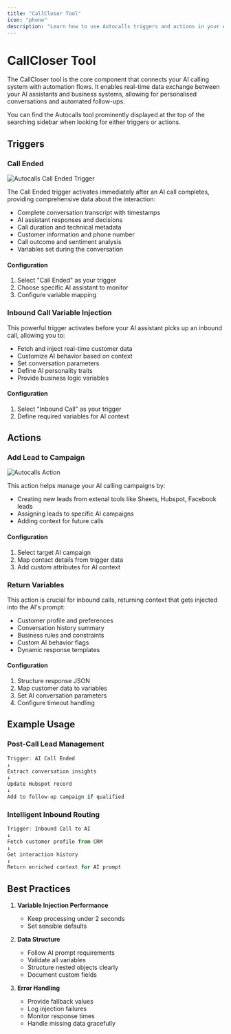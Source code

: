 ```yaml
---
title: "CallCloser Tool"
icon: "phone"
description: "Learn how to use Autocalls triggers and actions in your AI calling flows"
---
```


# CallCloser Tool

The CallCloser tool is the core component that connects your AI calling system with automation flows. It enables real-time data exchange between your AI assistants and business systems, allowing for personalised conversations and automated follow-ups.

<Note>
  You can find the Autocalls tool prominently displayed at the top of the
  searching sidebar when looking for either triggers or actions.
</Note>

## Triggers

### Call Ended

![Autocalls Call Ended Trigger](/resources/autocalls-trigger.jpg)

The Call Ended trigger activates immediately after an AI call completes, providing comprehensive data about the interaction:

- Complete conversation transcript with timestamps
- AI assistant responses and decisions
- Call duration and technical metadata
- Customer information and phone number
- Call outcome and sentiment analysis
- Variables set during the conversation

#### Configuration

1. Select "Call Ended" as your trigger
2. Choose specific AI assistant to monitor
3. Configure variable mapping

### Inbound Call Variable Injection

This powerful trigger activates before your AI assistant picks up an inbound call, allowing you to:

- Fetch and inject real-time customer data
- Customize AI behavior based on context
- Set conversation parameters
- Define AI personality traits
- Provide business logic variables

#### Configuration

1. Select "Inbound Call" as your trigger
2. Define required variables for AI context

## Actions

### Add Lead to Campaign

![Autocalls Action](/resources/autocalls-action.jpg)

This action helps manage your AI calling campaigns by:

- Creating new leads from extenal tools like Sheets, Hubspot, Facebook leads
- Assigning leads to specific AI campaigns
- Adding context for future calls

#### Configuration

1. Select target AI campaign
2. Map contact details from trigger data
3. Add custom attributes for AI context

### Return Variables

This action is crucial for inbound calls, returning context that gets injected into the AI's prompt:

- Customer profile and preferences
- Conversation history summary
- Business rules and constraints
- Custom AI behavior flags
- Dynamic response templates

#### Configuration

1. Structure response JSON
2. Map customer data to variables
3. Set AI conversation parameters
4. Configure timeout handling

## Example Usage

### Post-Call Lead Management

```javascript
Trigger: AI Call Ended
↓
Extract conversation insights
↓
Update Hubspot record
↓
Add to follow-up campaign if qualified
```

### Intelligent Inbound Routing

```javascript
Trigger: Inbound Call to AI
↓
Fetch customer profile from CRM
↓
Get interaction history
↓
Return enriched context for AI prompt
```

## Best Practices

1. **Variable Injection Performance**

   - Keep processing under 2 seconds
   - Set sensible defaults

2. **Data Structure**

   - Follow AI prompt requirements
   - Validate all variables
   - Structure nested objects clearly
   - Document custom fields

3. **Error Handling**
   - Provide fallback values
   - Log injection failures
   - Monitor response times
   - Handle missing data gracefully
